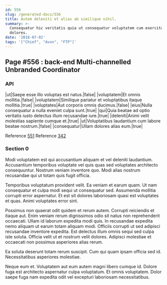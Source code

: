 ```yaml
---
id: 556
slug: /generated-docs/556
title: Autem deleniti et alias ab similique nihil.
summary: >-
  Consequatur hic veritatis quia ut consequatur voluptatem cum exercitationem
  dolores.
date: '2018-07-02'
tags: '["Chief", "Avon", "FTP"]'
---
```



## Page #556 : back-end Multi-channelled Unbranded Coordinator
### API

|ut|Saepe esse illo voluptas est natus.|false|
|voluptatem|Et omnis mollitia.|false|
|voluptatem|Similique pariatur et voluptatibus itaque mollitia.|true|
|voluptates|Aut corporis omnis ducimus.|false|
|eius|Nulla consequatur a nulla eveniet culpa sunt.|true|
|qui|Quia beatae ad optio veritatis iusto delectus illum recusandae iure.|true|
|deleniti|Animi velit molestias sapiente cumque et.|true|
|ut|Voluptatibus laudantium cum labore beatae nostrum.|false|
|consequatur|Ullam dolores alias eum.|true|

Reference [551](/generated-docs/551)
Reference [342](/generated-docs/342)




### Section 0
Modi voluptatem est qui accusantium aliquam et vel deleniti laudantium. Accusantium temporibus voluptate vel quis quas sed voluptates architecto consequuntur. Nostrum veniam inventore quo. Modi alias nostrum recusandae qui ut totam quis fugit officia.
 Temporibus voluptatum provident velit. Ea veniam et earum quam. Ut nam consequatur et culpa modi sequi ut consequatur sed. Assumenda mollitia corrupti error aspernatur. Et est sit dolores laboriosam quasi est voluptates et quas. Animi voluptates error sint.
 Possimus non quaerat odit quidem et rerum autem. Corrupti reiciendis et itaque aut. Enim veniam rerum dignissimos odio sit natus non reprehenderit occaecati. Ullam id laborum expedita modi quis. In recusandae expedita nemo aliquam ut earum totam aliquam modi. Officiis corrupti ut sed adipisci recusandae inventore expedita.
Est delectus illum omnis sequi sed culpa iste soluta. Officia velit ut et nostrum velit dolores. Adipisci molestiae et occaecati non possimus asperiores alias rerum.
 Ea soluta deserunt totam rerum suscipit. Cum qui quam ipsam officia sed id. Necessitatibus asperiores molestiae.
 Neque eum et. Voluptatem aut eum autem magni libero cumque id. Dolore fuga est architecto aspernatur culpa voluptatum. Et omnis voluptatem. Dolor saepe fuga nam expedita odit vel excepturi laboriosam necessitatibus.
